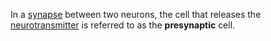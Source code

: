 
In a [[synapse]] between two neurons, the cell that releases the [[neurotransmitter]] is referred to as the '''presynaptic''' cell.